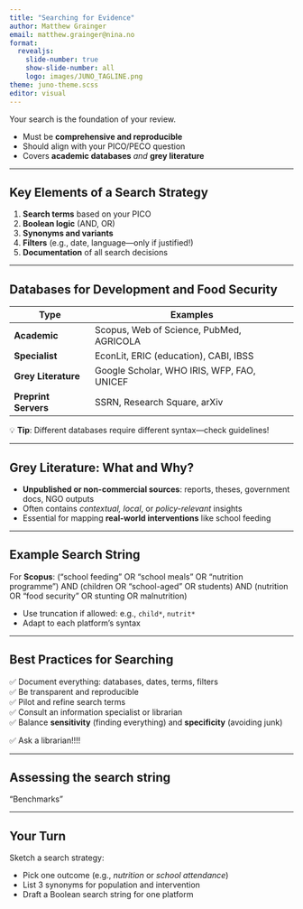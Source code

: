 ```yaml
---
title: "Searching for Evidence"
author: Matthew Grainger
email: matthew.grainger@nina.no
format:
  revealjs:
    slide-number: true
    show-slide-number: all
    logo: images/JUNO_TAGLINE.png
theme: juno-theme.scss
editor: visual
---
```


Your search is the foundation of your review.

-   Must be **comprehensive and reproducible**
-   Should align with your PICO/PECO question
-   Covers **academic databases** *and* **grey literature**

------------------------------------------------------------------------

## Key Elements of a Search Strategy

1.  **Search terms** based on your PICO
2.  **Boolean logic** (AND, OR)
3.  **Synonyms and variants**
4.  **Filters** (e.g., date, language—only if justified!)
5.  **Documentation** of all search decisions

------------------------------------------------------------------------

## Databases for Development and Food Security

| Type                 | Examples                                   |
|----------------------|--------------------------------------------|
| **Academic**         | Scopus, Web of Science, PubMed, AGRICOLA   |
| **Specialist**       | EconLit, ERIC (education), CABI, IBSS      |
| **Grey Literature**  | Google Scholar, WHO IRIS, WFP, FAO, UNICEF |
| **Preprint Servers** | SSRN, Research Square, arXiv               |

💡 **Tip**: Different databases require different syntax—check guidelines!

------------------------------------------------------------------------

## Grey Literature: What and Why?

-   **Unpublished or non-commercial sources**: reports, theses, government docs, NGO outputs
-   Often contains *contextual, local*, or *policy-relevant* insights
-   Essential for mapping **real-world interventions** like school feeding

------------------------------------------------------------------------

## Example Search String

For **Scopus**: ("school feeding" OR "school meals" OR "nutrition programme") AND (children OR "school-aged" OR students) AND (nutrition OR "food security" OR stunting OR malnutrition)

-   Use truncation if allowed: e.g., `child*`, `nutrit*`
-   Adapt to each platform’s syntax

------------------------------------------------------------------------

## Best Practices for Searching

✅ Document everything: databases, dates, terms, filters\
✅ Be transparent and reproducible\
✅ Pilot and refine search terms\
✅ Consult an information specialist or librarian\
✅ Balance **sensitivity** (finding everything) and **specificity** (avoiding junk)

::: fragment
✅ Ask a librarian!!!!\
:::

------------------------------------------------------------------------

## Assessing the search string {visability="hidden"}

"Benchmarks"

------------------------------------------------------------------------

## Your Turn {visability="hidden"}

Sketch a search strategy:

-   Pick one outcome (e.g., *nutrition* or *school attendance*)
-   List 3 synonyms for population and intervention
-   Draft a Boolean search string for one platform
